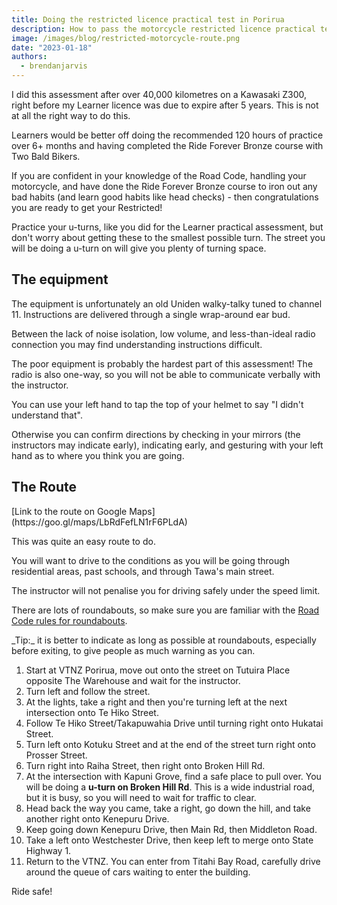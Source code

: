 ```yaml
---
title: Doing the restricted licence practical test in Porirua
description: How to pass the motorcycle restricted licence practical test in Porirua.
image: /images/blog/restricted-motorcycle-route.png
date: "2023-01-18"
authors:
  - brendanjarvis
---
```


I did this assessment after over 40,000 kilometres on a Kawasaki Z300, right before my Learner licence was due to expire after 5 years. This is not at all the right way to do this.

Learners would be better off doing the recommended 120 hours of practice over 6+ months and having completed the Ride Forever Bronze course with Two Bald Bikers.

If you are confident in your knowledge of the Road Code, handling your motorcycle, and have done the Ride Forever Bronze course to iron out any bad habits (and learn good habits like head checks) - then congratulations you are ready to get your Restricted!

Practice your u-turns, like you did for the Learner practical assessment, but don't worry about getting these to the smallest possible turn. The street you will be doing a u-turn on will give you plenty of turning space.

## The equipment

The equipment is unfortunately an old Uniden walky-talky tuned to channel 11. Instructions are delivered through a single wrap-around ear bud.

Between the lack of noise isolation, low volume, and less-than-ideal radio connection you may find understanding instructions difficult.

The poor equipment is probably the hardest part of this assessment! The radio is also one-way, so you will not be able to communicate verbally with the instructor.

You can use your left hand to tap the top of your helmet to say "I didn't understand that".

Otherwise you can confirm directions by checking in your mirrors (the instructors may indicate early), indicating early, and gesturing with your left hand as to where you think you are going.

## The Route

<Callout>
  [Link to the route on Google Maps](https://goo.gl/maps/LbRdFefLN1rF6PLdA)
</Callout>

This was quite an easy route to do.

You will want to drive to the conditions as you will be going through residential areas, past schools, and through Tawa's main street.

The instructor will not penalise you for driving safely under the speed limit.

There are lots of roundabouts, so make sure you are familiar with the [Road Code rules for roundabouts](https://www.nzta.govt.nz/roadcode/motorcycle-code/road-code/about-riding/giving-way/giving-way-at-roundabouts/).

<Callout>
  _Tip:_ it is better to indicate as long as possible at roundabouts, especially
  before exiting, to give people as much warning as you can.
</Callout>

1. Start at VTNZ Porirua, move out onto the street on Tutuira Place opposite The Warehouse and wait for the instructor.
2. Turn left and follow the street.
3. At the lights, take a right and then you're turning left at the next intersection onto Te Hiko Street.
4. Follow Te Hiko Street/Takapuwahia Drive until turning right onto Hukatai Street.
5. Turn left onto Kotuku Street and at the end of the street turn right onto Prosser Street.
6. Turn right into Raiha Street, then right onto Broken Hill Rd.
7. At the intersection with Kapuni Grove, find a safe place to pull over. You will be doing a **u-turn on Broken Hill Rd**. This is a wide industrial road, but it is busy, so you will need to wait for traffic to clear.
8. Head back the way you came, take a right, go down the hill, and take another right onto Kenepuru Drive.
9. Keep going down Kenepuru Drive, then Main Rd, then Middleton Road.
10. Take a left onto Westchester Drive, then keep left to merge onto State Highway 1.
11. Return to the VTNZ. You can enter from Titahi Bay Road, carefully drive around the queue of cars waiting to enter the building.

Ride safe!
